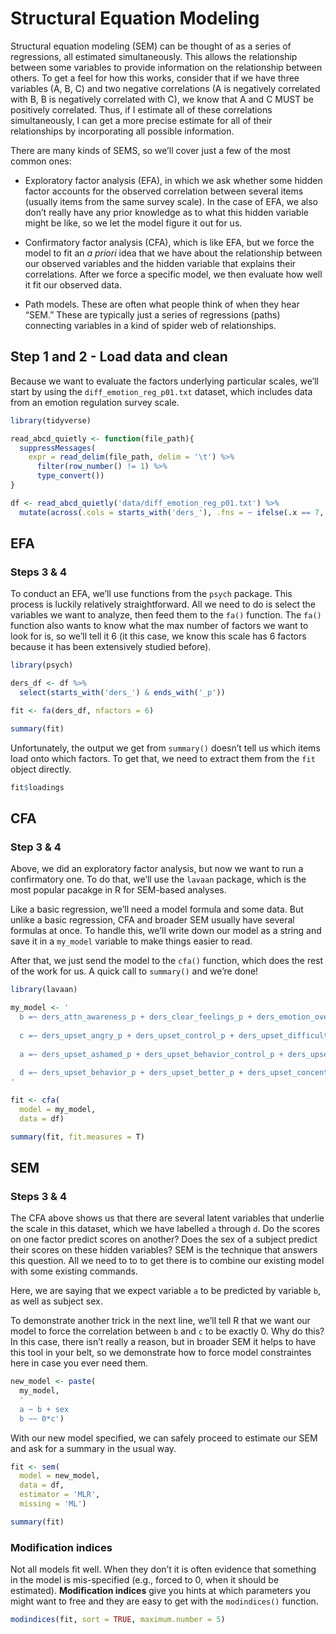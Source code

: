 # Structural Equation Modeling

Structural equation modeling (SEM) can be thought of as a series of regressions, all estimated simultaneously. This allows the relationship between some variables to provide information on the relationship between others. To get a feel for how this works, consider that if we have three variables (A, B, C) and two negative correlations (A is negatively correlated with B, B is negatively correlated with C), we know that A and C MUST be positively correlated. Thus, if I estimate all of these correlations simultaneously, I can get a more precise estimate for all of their relationships by incorporating all possible information.

There are many kinds of SEMS, so we'll cover just a few of the most common ones:

- Exploratory factor analysis (EFA), in which we ask whether some hidden factor accounts for the observed correlation between several items (usually items from the same survey scale). In the case of EFA, we also don't really have any prior knowledge as to what this hidden variable might be like, so we let the model figure it out for us.

- Confirmatory factor analysis (CFA), which is like EFA, but we force the model to fit an *a priori* idea that we have about the relationship between our observed variables and the hidden variable that explains their correlations. After we force a specific model, we then evaluate how well it fit our observed data.

- Path models. These are often what people think of when they hear "SEM." These are typically just a series of regressions (paths) connecting variables in a kind of spider web of relationships.

## Step 1 and 2 - Load data and clean

Because we want to evaluate the factors underlying particular scales, we'll start by using the `diff_emotion_reg_p01.txt` dataset, which includes data from an emotion regulation survey scale.

```r
library(tidyverse)

read_abcd_quietly <- function(file_path){
  suppressMessages(
    expr = read_delim(file_path, delim = '\t') %>% 
      filter(row_number() != 1) %>% 
      type_convert())
}

df <- read_abcd_quietly('data/diff_emotion_reg_p01.txt') %>% 
  mutate(across(.cols = starts_with('ders_'), .fns = ~ ifelse(.x == 7, NA, .x)))
```

## EFA

### Steps 3 & 4

To conduct an EFA, we'll use functions from the `psych` package. This process is luckily relatively straightforward. All we need to do is select the variables we want to analyze, then feed them to the `fa()` function. The `fa()` function also wants to know what the max number of factors we want to look for is, so we'll tell it 6 (it this case, we know this scale has 6 factors because it has been extensively studied before).

```r
library(psych)

ders_df <- df %>% 
  select(starts_with('ders_') & ends_with('_p'))

fit <- fa(ders_df, nfactors = 6)

summary(fit)
```
Unfortunately, the output we get from `summary()` doesn't tell us which items load onto which factors. To get that, we need to extract them from the `fit` object directly.

```r
fit$loadings
```

## CFA

### Step 3 & 4

Above, we did an exploratory factor analysis, but now we want to run a confirmatory one. To do that, we'll use the `lavaan` package, which is the most popular pacakge in R for SEM-based analyses.

Like a basic regression, we'll need a model formula and some data. But unlike a basic regression, CFA and broader SEM usually have several formulas at once. To handle this, we'll write down our model as a string and save it in a `my_model` variable to make things easier to read. 

After that, we just send the model to the `cfa()` function, which does the rest of the work for us. A quick call to `summary()` and we're done!

```r
library(lavaan)

my_model <- '
  b =~ ders_attn_awareness_p + ders_clear_feelings_p + ders_emotion_overwhelm_p + ders_feelings_attentive_p + ders_feelings_care_p + ders_feelings_know_p + ders_upset_ack_p
  
  c =~ ders_upset_angry_p + ders_upset_control_p + ders_upset_difficulty_p + ders_upset_embarrassed_p + ders_upset_focus_p + ders_upset_out_control_p
  
  a =~ ders_upset_ashamed_p + ders_upset_behavior_control_p + ders_upset_depressed_p + ders_upset_esteem_p + ders_upset_feel_better_p + ders_upset_guilty_p + ders_upset_irritation_p + ders_upset_time_p + ders_upset_weak_p
  
  d =~ ders_upset_behavior_p + ders_upset_better_p + ders_upset_concentrate_p + ders_upset_emotion_overwhelm_p + ders_upset_fixation_p + ders_upset_long_time_better_p + ders_upset_lose_control_p
'

fit <- cfa(
  model = my_model,
  data = df)

summary(fit, fit.measures = T)
```

## SEM

### Steps 3 & 4

The CFA above shows us that there are several latent variables that underlie the scale in this dataset, which we have labelled `a` through `d`. Do the scores on one factor predict scores on another? Does the sex of a subject predict their scores on these hidden variables? SEM is the technique that answers this question. All we need to to to get there is to combine our existing model with some existing commands.

Here, we are saying that we expect variable `a` to be predicted by variable `b`, as well as subject sex. 

To demonstrate another trick in the next line, we'll tell R that we want our model to force the correlation between `b` and `c` to be exactly 0. Why do this? In this case, there isn't really a reason, but in broader SEM it helps to have this tool in your belt, so we demonstrate how to force model constraintes here in case you ever need them.

```r
new_model <- paste(
  my_model, 
  '
  a ~ b + sex
  b ~~ 0*c')
```

With our new model specified, we can safely proceed to estimate our SEM and ask for a summary in the usual way.

```r
fit <- sem(
  model = new_model,
  data = df,
  estimator = 'MLR',
  missing = 'ML')

summary(fit)
```


### Modification indices

Not all models fit well. When they don't it is often evidence that something in the model is mis-specified (e.g., forced to 0, when it should be estimated). **Modification indices** give you hints at which parameters you might want to free and they are easy to get with the `modindices()` function.

```r
modindices(fit, sort = TRUE, maximum.number = 5)
```























